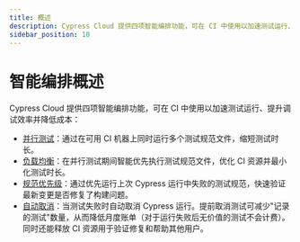 ```yaml
---
title: 概述
description: Cypress Cloud 提供四项智能编排功能，可在 CI 中使用以加速测试运行、提升调试效率并降低成本。
sidebar_position: 10
---
```


<ProductHeading product="cloud" />

# 智能编排概述

Cypress Cloud 提供四项智能编排功能，可在 CI 中使用以加速测试运行、提升调试效率并降低成本：

- [并行测试](/cloud/features/smart-orchestration/parallelization)：通过在可用 CI 机器上同时运行多个测试规范文件，缩短测试时长。
- [负载均衡](/cloud/features/smart-orchestration/load-balancing)：在并行测试期间智能优先执行测试规范文件，优化 CI 资源并最小化测试时长。
- [规范优先级](/cloud/features/smart-orchestration/spec-prioritization)：通过优先运行上次 Cypress 运行中失败的测试规范，快速验证最新变更是否修复了构建问题。
- [自动取消](/cloud/features/smart-orchestration/run-cancellation)：当测试失败时自动取消 Cypress 运行。提前取消测试可减少"记录的测试"数量，从而降低月度账单（对于运行失败后无价值的测试不会计费）。同时还能释放 CI 资源用于验证修复和帮助其他用户。